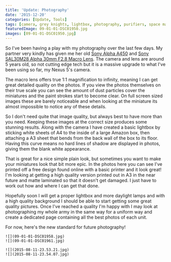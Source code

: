 ```yaml
---
title: 'Update: Photography'
date: '2015-12-20'
categories: [Update, Tools]
tags: [camera, grey knights, lightbox, photography, purifiers, space marine]
featuredImage: 09-01-01-DSC01950.jpg
images: [09-01-01-DSC01950.jpg]
---
```


So I've been having a play with my photography over the last few days. My partner very kindly has given me her old [Sony Alpha A450](http://www.amazon.co.uk/Sony-DSLRA450L-Digital-Camera-18-55mm/dp/B0030GEGVU) and [Sony SAL30M28 Alpha 30mm F2.8 Macro Lens](http://www.amazon.co.uk/Sony-SAL30M28-Alpha-30mm-Macro/dp/B002QRBDYC). The camera and lens are around 5 years old, so not cutting edge tech but it is a massive upgrade to what I've been using so far, my Nexus 5's camera.

The macro lens offers true 1:1 magnification to infinity, meaning I can get great detailed quality on the photos. If you view the photos themselves on their true scale you can see the amount of dust particles cover the miniatures and the paint strokes start to become clear. On full screen sized images these are barely noticeable and when looking at the miniature its almost impossible to notice any of these details.

So I don't need quite that image quality, but always best to have more than you need. Keeping these images at the correct size produces some stunning results. Along with the camera I have created a basic lightbox by sticking white sheets of A4 to the inside of a large Amazon box, then attaching a A3 sheet that bends from the back wall of the box to its floor. Having this curve means no hard lines of shadow are displayed in photos, giving them the blank white appearance.

That is great for a nice simple plain look, but sometimes you want to make your miniatures look that bit more epic. In the photos here you can see I've printed off a free design found online with a basic printer and it look great! I'm looking at getting a high quality version printed out in A3 in the near future and matte laminated so that it doesn't get damaged. I just have to work out how and where I can get that done.

Hopefully soon I will get a proper lightbox and more daylight lamps and with a high quality background I should be able to start getting some great quality pictures. Once I've reached a quality I'm happy with I may look at photographing my whole army in the same way for a uniform way and create a dedicated page containing all the best photos of each unit.

For now, here's the new standard for future photography!

```grid|2
![](09-01-01-DSC01958.jpg)
![](09-01-01-DSC01961.jpg)
```

```grid|2
![](2015-08-11-23.53.21.jpg)
![](2015-08-11-23.54.07.jpg)
```

